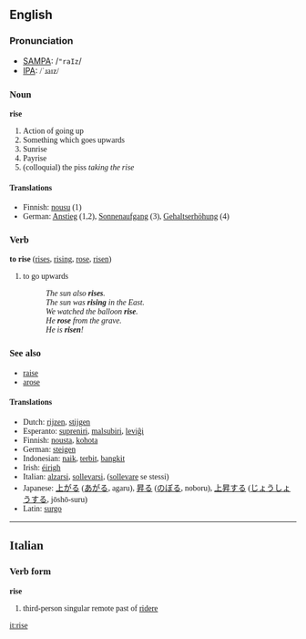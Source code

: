 ==English==

=== Pronunciation ===
*[[w:SAMPA|SAMPA]]: /<tt>"raIz</tt>/
*[[w:IPA|IPA]]: <font style="font-family:lucida sans unicode">/ˈɹaɪz/

=== Noun ===
'''rise'''
# Action of going up
# Something which goes upwards
# Sunrise
# Payrise
# (colloquial) the piss ''taking the rise''

====Translations====

*Finnish: [[nousu]] (1)
*German: [[Anstieg]] (1,2), [[Sonnenaufgang]] (3), [[Gehaltserhöhung]] (4)

=== Verb ===
'''to rise''' ([[rises]], [[rising]], [[rose]], [[risen]])
# to go upwards
#:''The sun also '''rises'''.''
#:''The sun was '''rising''' in the East.''
#:''We watched the balloon '''rise'''.''
#:''He '''rose''' from the grave.''
#:''He is '''risen'''!''

===See also===
*[[raise]]
*[[arose]]

==== Translations ====
*Dutch: [[rijzen]], [[stijgen]]
*Esperanto: [[supreniri]], [[malsubiri]], [[leviĝi]]
*Finnish: [[nousta]], [[kohota]]
*German: [[steigen]]
*Indonesian: [[naik]], [[terbit]], [[bangkit]]
*Irish: [[éirigh]]
*Italian: [[alzarsi]], [[sollevarsi]], ([[sollevare]] se stessi)
*Japanese: [[上がる]] ([[あがる]], agaru), [[昇る]] ([[のぼる]], noboru), [[上昇]]する ([[じょうしょう]]する, jōshō-suru)
*Latin: [[surgo]]
----

==Italian==
===Verb form===
'''rise'''

# third-person singular remote past of [[ridere]]

[[it:rise]]
